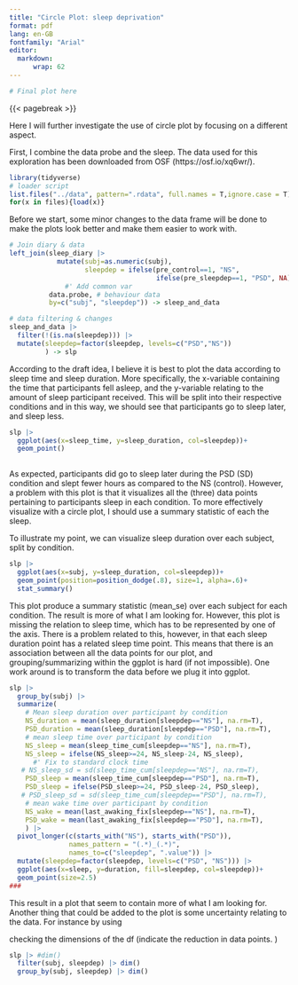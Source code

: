```yaml
---
title: "Circle Plot: sleep deprivation"
format: pdf
lang: en-GB
fontfamily: "Arial" 
editor: 
  markdown:
      wrap: 62
---
```


```r

# Final plot here

```

{{< pagebreak >}}


Here I will further investigate the use of circle plot by focusing on a different aspect.<!--- WHICH ASPECT?-->

First, I combine the data probe and the sleep. The data used for this exploration has been downloaded from OSF (https://osf.io/xq6wr/).

```r
library(tidyverse)
# loader script
list.files("../data", pattern=".rdata", full.names = T,ignore.case = T) -> files
for(x in files){load(x)}

```

Before we start, some minor changes to the data frame will be done to make the plots look better and make them easier to work with. 

<!--- CHECK IF IT IS NECESSARY WITH BEHAVIOUR PERFORMANCE! -->

```r
# Join diary & data
left_join(sleep_diary |> 
            mutate(subj=as.numeric(subj), 
                   sleepdep = ifelse(pre_control==1, "NS",
                                     ifelse(pre_sleepdep==1, "PSD", NA))),
              #' Add common var
          data.probe, # behaviour data
          by=c("subj", "sleepdep")) -> sleep_and_data

# data filtering & changes
sleep_and_data |>
  filter(!(is.na(sleepdep))) |>
  mutate(sleepdep=factor(sleepdep, levels=c("PSD","NS"))
         ) -> slp
```

According to the draft idea, I believe it is best to plot the data according to sleep time and sleep duration. More specifically, the x-variable containing the time that participants fell asleep, and the y-variable relating to the amount of sleep participant received. This will be split into their respective conditions and in this way, we should see that participants go to sleep later, and sleep less. 

```r
slp |>
  ggplot(aes(x=sleep_time, y=sleep_duration, col=sleepdep))+
  geom_point()
  
```

As expected, participants did go to sleep later during the PSD (SD) condition and slept fewer hours as compared to the NS (control). However, a problem with this plot is that it visualizes all the (three) data points pertaining to participants sleep in each condition. To more effectively visualize with a circle plot, I should use a summary statistic of each the sleep. 

<!--- Illustrate data plot with labels attached to each data point? -->
<!--- Illustrate data plot with labels attached to each data point? -->
<!--- Illustrate data plot with labels attached to each data point? -->

To illustrate my point, we can visualize sleep duration over each subject, split by condition. 

```r
slp |>
  ggplot(aes(x=subj, y=sleep_duration, col=sleepdep))+
  geom_point(position=position_dodge(.8), size=1, alpha=.6)+
  stat_summary()

```

This plot produce a summary statistic (mean_se) over each subject for each condition. The result is more of what I am looking for. However, this plot is missing the relation to sleep time, which has to be represented by one of the axis. There is a problem related to this, however, in that each sleep duration point has a related sleep time point. This means that there is an association between all the data points for our plot, and grouping/summarizing within the ggplot is hard (if not impossible). One work around is to transform the data before we plug it into ggplot. 

```r
slp |>
  group_by(subj) |>
  summarize(
    # Mean sleep duration over participant by condition 
    NS_duration = mean(sleep_duration[sleepdep=="NS"], na.rm=T),
    PSD_duration = mean(sleep_duration[sleepdep=="PSD"], na.rm=T),
    # mean sleep time over participant by condition
    NS_sleep = mean(sleep_time_cum[sleepdep=="NS"], na.rm=T),
    NS_sleep = ifelse(NS_sleep>=24, NS_sleep-24, NS_sleep),
      #' Fix to standard clock time
   # NS_sleep_sd = sd(sleep_time_cum[sleepdep=="NS"], na.rm=T),
    PSD_sleep = mean(sleep_time_cum[sleepdep=="PSD"], na.rm=T),
    PSD_sleep = ifelse(PSD_sleep>=24, PSD_sleep-24, PSD_sleep),
   # PSD_sleep_sd = sd(sleep_time_cum[sleepdep=="PSD"], na.rm=T),
    # mean wake time over participant by condition
    NS_wake = mean(last_awaking_fix[sleepdep=="NS"], na.rm=T),
    PSD_wake = mean(last_awaking_fix[sleepdep=="PSD"], na.rm=T),
    ) |> 
  pivot_longer(c(starts_with("NS"), starts_with("PSD")), 
               names_pattern = "(.*)_(.*)",
               names_to=c("sleepdep", ".value")) |>
  mutate(sleepdep=factor(sleepdep, levels=c("PSD", "NS"))) |> 
  ggplot(aes(x=sleep, y=duration, fill=sleepdep, col=sleepdep))+
  geom_point(size=2.5)
###
```

This result in a plot that seem to contain more of what I am looking for. Another thing that could be added to the plot is some uncertainty relating to the data. For instance by using 

checking the dimensions of the df (indicate the reduction in data points. )

```r
slp |> #dim()
  filter(subj, sleepdep) |> dim()
  group_by(subj, sleepdep) |> dim()
```





